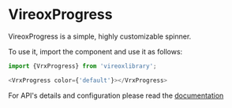 
<Meta title="VrxProgress/About" />

# VireoxProgress

VireoxProgress is a simple, highly customizable spinner.

To use it, import the component and use it as follows:
```js
import {VrxProgress} from 'vireoxlibrary';

<VrxProgress color={'default'}></VrxProgress>
```

For API's details and configuration please read the [documentation](./?path=/docs/vrxprogress--docs)
